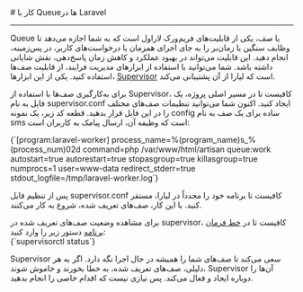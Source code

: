 

<Layout>
<Head>
<title>مستندات کار با Queueها در Laravel - لیارا</title>
<meta property="og:title" content="مستندات خدمات رایانش ابری لیارا" />
<meta property="og:description" content="مستندات مربوط به نحوه کار با صف‌ها یا Queueها  در پلتفرم Laravel در لیارا"  />
<meta property="og:image" content="https://files.liara.ir/liara/logos/liara-poster.jpg" />
</Head>
# کار با Queueها در Laravel 
<hr className="mb-2" />

Queue یا صف، یکی از قابلیت‌های فریم‌ورک لاراول است که به شما 
اجازه می‌دهد تا وظایف سنگین یا زمان‌بر را به جای اجرای همزمان با درخواست‌های کاربر،
در پس‌زمینه، انجام دهید. این قابلیت می‌تواند در بهبود عملکرد و کاهش زمان پاسخ‌دهی، نقش شایانی داشته باشد.
شما می‌توانید با استفاده از ابزارهای مدیریت فرایند، از قابلیت صف‌ها استفاده کنید. یکی از این ابزارها، <a href="https://laravel.com/docs/11.x/queues#supervisor-configuration" className="text-[#2196f3] ">Supervisor</a> است که لیارا از آن پشتیبانی می‌کند.

برای ‌به‌کار‌گیری صف‌ها با استفاده از Supervisor، کافیست تا در مسیر اصلی پروژه، یک فایل به نام <Important>supervisor.conf</Important> ایجاد کنید. اکنون شما می‌توانید تنظیمات صف‌های مختلف را در این فایل قرار بدهید. قطعه کد زیر، یک نمونه config ساده برای یک صف به نام sms است که وظیفه آن، ارسال پیامک به کاربران است:
<div className="h-2" />
<div dir='ltr'>
    <Highlight className="config">
        {`[program:laravel-worker]
process_name=%(program_name)s_%(process_num)02d
command=php /var/www/html/artisan queue:work
autostart=true
autorestart=true
stopasgroup=true
killasgroup=true
numprocs=1
user=www-data
redirect_stderr=true
stdout_logfile=/tmp/laravel-worker.log`}
    </Highlight>
</div>
<div className="h-2" />

پس از تنظیم فایل <Important>supervisor.conf</Important> کافیست تا برنامه خود را مجدداً در لیارا، مستقر کنید. با این کار، صف‌های تعریف شده، شروع به کار می‌کنند.


<Section id="check-queue-status" title="مشاهده وضعیت صف‌ها در برنامه" />
برای مشاهده وضعیت صف‌های تعریف شده در supervisor، کافیست تا در <a href="/paas/details/console-shell" className='text-[#2196f3] '>خط فرمان برنامه</a> دستور زیر را وارد کنید:

<div className="h-2" />
<div dir='ltr'>
    <Highlight className="bash">
        {`supervisorctl status`}
    </Highlight>
</div>
<div className="h-2" />

<Alert variant='success'>
<p>
  Supervisor سعی می‌کند تا صف‌های شما را همیشه در حال اجرا نگه دارد. اگر به هر دلیلی، صف‌های تعریف شده، به خطا بخورند و خاموش شوند، Supervisor آن‌ها را دوباره ایجاد و فعال می‌کند. پس نیازی نیست که اقدام خاصی را انجام بدهید.
</p>
</Alert>


</Layout>